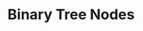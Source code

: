 ---
id: "ds_med_017"
questionType: "MULTIPLE_CHOICE"
title: "Binary Tree Nodes"
description: "How many nodes are there in a full binary tree of height h?"
difficulty: "MEDIUM"
category: "Data Structures"
options:
  - "2^h"
  - "2^(h+1) - 1"
  - "h^2"
  - "h * 2"
correctAnswer: 1
---